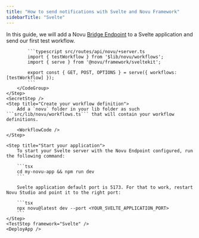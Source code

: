 ```yaml
---
title: "How to send notifications with Svelte and Novu Framework"
sidebarTitle: "Svelte"
---
```



In this guide, we will add a Novu [Bridge Endpoint](/concepts/endpoint) to a Svelte application and send our first test workflow.

<Steps>
    <LocalStudio />
    <PackagesStep />
    <Step title="Add a Novu API Endpoint">
        <CodeGroup>

            ```typescript src/routes/api/novu/+server.ts
            import { testWorkflow } from '$lib/novu/workflows';
            import { serve } from '@novu/framework/sveltekit';

            export const { GET, POST, OPTIONS } = serve({ workflows: [testWorkflow] });
            ```
        </CodeGroup>
    </Step>
    <SecretStep />
    <Step title="Create your workflow definition">
        Add a `novu` folder in your lib folder as such ```src/lib/novu/workflows.ts``` that will contain your workflow definitions. 

        <WorkflowCode />
    </Step>

    <Step title="Start your application">
        To start your Svelte server with the Novu Endpoint configured, run the following command:

        ```tsx
        cd my-novu-app && npm run dev
        ```

        Svelte application default port is 5173. For that to work, restart Novu Studio and point it to the right port:

        ```tsx
        npx novu@latest dev --port <YOUR_SVELTE_APPLICATION_PORT>
        ```
    </Step>
    <TestStep framework="Svelte" />
    <DeployApp />

</Steps>

<NextStepsStep />
